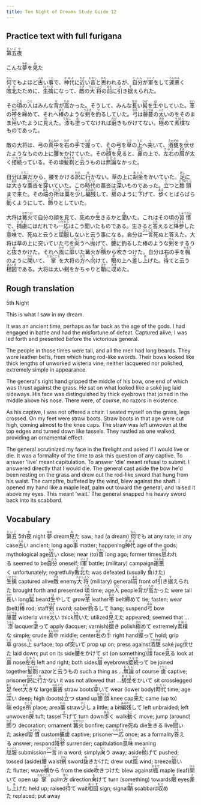 ```yaml
---
title: Ten Night of Dreams Study Guide 12
---
```


## Practice text with full furigana

<p>
<ruby><rb>第五</rb><rt>だいご</rt></ruby><ruby><rb>夜</rb><rt>や</rt></ruby><br/>
</p>

<p>
こんな<ruby><rb>夢</rb><rt>ゆめ</rt></ruby>を<ruby><rb>見</rb><rt>み</rt></ruby>た
</p>

<p>
<ruby><rb>何</rb><rt>なん</rt></ruby>でもよほど<ruby><rb>古</rb><rt>ふる</rt></ruby>い<ruby><rb>事</rb><rt>こと</rt></ruby>で、<ruby><rb>神代</rb><rt>かみよ</rt></ruby>に<ruby><rb>近</rb><rt>ちか</rt></ruby>い<ruby><rb>昔</rb><rt>むかし</rt></ruby>と<ruby><rb>思</rb><rt>おも</rt></ruby>われるが、<ruby><rb>自分</rb><rt>じぶん</rt></ruby>が<ruby><rb>軍</rb><rt>いくさ</rt></ruby>をして<ruby><rb>運悪</rb><rt>うんわる</rt></ruby>く<ruby><rb>敗北</rb><rt>まけ</rt></ruby>たために、<ruby><rb>生擒</rb><rt>いけどり</rt></ruby>になって、<ruby><rb>敵</rb><rt>てき</rt></ruby>の<ruby><rb>大将</rb><rt>たいしょう</rt></ruby>の<ruby><rb>前</rb><rt>まえ</rt></ruby>に<ruby><rb>引</rb><rt>ひ</rt></ruby>き<ruby><rb>据</rb><rt>す</rt></ruby>えられた。
</p>

<p>
その<ruby><rb>頃</rb><rt>ころ</rt></ruby>の<ruby><rb>人</rb><rt>ひと</rt></ruby>はみんな<ruby><rb>背</rb><rt>せ</rt></ruby>が<ruby><rb>高</rb><rt>たか</rt></ruby>かった。そうして、みんな<ruby><rb>長</rb><rt>なが</rt></ruby>い<ruby><rb>髯</rb><rt>ひげ</rt></ruby>を<ruby><rb>生</rb><rt>は</rt></ruby>やしていた。<ruby><rb>革</rb><rt>かわ</rt></ruby>の<ruby><rb>帯</rb><rt>おび</rt></ruby>を<ruby><rb>締</rb><rt>し</rt></ruby>めて、それへ<ruby><rb>棒</rb><rt>ぼう</rt></ruby>のような<ruby><rb>剣</rb><rt>つるぎ</rt></ruby>を<ruby><rb>釣</rb><rt>つ</rt></ruby>るしていた。<ruby><rb>弓</rb><rt>ゆみ</rt></ruby>は<ruby><rb>藤蔓</rb><rt>ふじづる</rt></ruby>の<ruby><rb>太</rb><rt>ふと</rt></ruby>いのをそのまま<ruby><rb>用</rb><rt>もち</rt></ruby>いたように<ruby><rb>見</rb><rt>み</rt></ruby>えた。<ruby><rb>漆</rb><rt>うるし</rt></ruby>も<ruby><rb>塗</rb><rt>ぬ</rt></ruby>ってなければ<ruby><rb>磨</rb><rt>みが</rt></ruby>きもかけてない。<ruby><rb>極</rb><rt>きわ</rt></ruby>めて<ruby><rb>素樸</rb><rt>そぼく</rt></ruby>なものであった。
</p>

<p>
敵の大将は、弓の<ruby><rb>真中</rb><rt>まんなか</rt></ruby>を<ruby><rb>右</rb><rt>みぎ</rt></ruby>の<ruby><rb>手</rb><rt>て</rt></ruby>で<ruby><rb>握</rb><rt>にぎ</rt></ruby>って、その弓を<ruby><rb>草</rb><rt>くさ</rt></ruby>の<ruby><rb>上</rb><rt>うえ</rt></ruby>へ<ruby><rb>突</rb><rt>つ</rt></ruby>いて、<ruby><rb>酒甕</rb><rt>さかがめ</rt></ruby>を<ruby><rb>伏</rb><rt>ふ</rt></ruby>せたようなものの上に<ruby><rb>腰</rb><rt>こし</rt></ruby>をかけていた。その<ruby><rb>顔</rb><rt>かお</rt></ruby>を<ruby><rb>見</rb><rt>み</rt></ruby>ると、<ruby><rb>鼻</rb><rt>はな</rt></ruby>の上で、<ruby><rb>左右</rb><rt>さゆう</rt></ruby>の<ruby><rb>眉</rb><rt>まゆ</rt></ruby>が太く<ruby><rb>接続</rb><rt>つなが</rt></ruby>っている。その頃<ruby><rb>髪剃</rb><rt>かみそり</rt></ruby>と<ruby><rb>云</rb><rt>い</rt></ruby>うものは<ruby><rb>無論</rb><rt>むろん</rt></ruby>なかった。
</p>

<p>
自分は<ruby><rb>虜</rb><rt>とりこ</rt></ruby>だから、腰をかける<ruby><rb>訳</rb><rt>わけ</rt></ruby>に<ruby><rb>行</rb><rt>ゆ</rt></ruby>かない。草の上に<ruby><rb>胡坐</rb><rt>あぐら</rt></ruby>をかいていた。<ruby><rb>足</rb><rt>あし</rt></ruby>には<ruby><rb>大</rb><rt>おお</rt></ruby>きな<ruby><rb>藁沓</rb><rt>わらぐつ</rt></ruby>を<ruby><rb>穿</rb><rt>は</rt></ruby>いていた。この<ruby><rb>時代</rb><rt>じだい</rt></ruby>の藁沓は<ruby><rb>深</rb><rt>ふか</rt></ruby>いものであった。<ruby><rb>立</rb><rt>た</rt></ruby>つと<ruby><rb>膝頭</rb><rt>ひざがしら</rt></ruby>まで<ruby><rb>来</rb><rt>き</rt></ruby>た。その<ruby><rb>端</rb><rt>はし</rt></ruby>の<ruby><rb>所</rb><rt>ところ</rt></ruby>は<ruby><rb>藁</rb><rt>わら</rt></ruby>を<ruby><rb>少</rb><rt>すこ</rt></ruby>し<ruby><rb>編残</rb><rt>あみのこ</rt></ruby>して、<ruby><rb>房</rb><rt>ふさ</rt></ruby>のように<ruby><rb>下</rb><rt>さ</rt></ruby>げて、<ruby><rb>歩</rb><rt>ある</rt></ruby>くとばらばら<ruby><rb>動</rb><rt>うご</rt></ruby>くようにして、<ruby><rb>飾</rb><rt>かざ</rt></ruby>りとしていた。
</p>

<p>
大将は<ruby><rb>篝火</rb><rt>かがりび</rt></ruby>で自分の顔を見て、<ruby><rb>死</rb><rt>し</rt></ruby>ぬか<ruby><rb>生</rb><rt>い</rt></ruby>きるかと<ruby><rb>聞</rb><rt>き</rt></ruby>いた。これはその頃の<ruby><rb>習慣</rb><rt>しゅうかん</rt></ruby>で、<ruby><rb>捕虜</rb><rt>とりこ</rt></ruby>にはだれでも<ruby><rb>一応</rb><rt>いちおう</rt></ruby>はこう聞いたものである。生きると<ruby><rb>答</rb><rt>こた</rt></ruby>えると<ruby><rb>降参</rb><rt>こうさん</rt></ruby>した<ruby><rb>意味</rb><rt>いみ</rt></ruby>で、死ぬと云うと<ruby><rb>屈服</rb><rt>くっぷく</rt></ruby>しないと云う事になる。自分は<ruby><rb>一言</rb><rt>ひとこと</rt></ruby>死ぬと答えた。大将は草の上に突いていた弓を<ruby><rb>向</rb><rt>むこ</rt></ruby>うへ<ruby><rb>抛</rb><rt>な</rt></ruby>げて、<ruby><rb>腰</rb><rt>こし</rt></ruby>に釣るした棒のような<ruby><rb>剣</rb><rt>けん</rt></ruby>をするりと<ruby><rb>抜</rb><rt>ぬ</rt></ruby>きかけた。それへ<ruby><rb>風</rb><rt>かぜ</rt></ruby>に<ruby><rb>靡</rb><rt>なび</rt></ruby>いた篝火が<ruby><rb>横</rb><rt>よこ</rt></ruby>から<ruby><rb>吹</rb><rt>ふ</rt></ruby>きつけた。自分は右の手を<ruby><rb>楓</rb><rt>かえで</rt></ruby>のように<ruby><rb>開</rb><rt>ひら</rt></ruby>いて、<ruby><rb>掌</rb><rt>たなごころ</rt></ruby>を大将の<ruby><rb>方</rb><rt>ほう</rt></ruby>へ<ruby><rb>向</rb><rt>む</rt></ruby>けて、<ruby><rb>眼</rb><rt>め</rt></ruby>の上へ<ruby><rb>差</rb><rt>さ</rt></ruby>し<ruby><rb>上</rb><rt>あ</rt></ruby>げた。<ruby><rb>待</rb><rt>ま</rt></ruby>てと云う<ruby><rb>相図</rb><rt>あいず</rt></ruby>である。大将は太い剣をかちゃりと<ruby><rb>鞘</rb><rt>さや</rt></ruby>に<ruby><rb>収</rb><rt>おさ</rt></ruby>めた。
</p>


## Rough translation

5th Night

This is what I saw in my dream.

It was an ancient time, perhaps as far back as the age of the gods. I had engaged in battle and had the misfortune of defeat. Captured alive, I was led forth and presented before the victorious general.

The people in those times were tall, and all the men had long beards. They wore leather belts, from which hung rod-like swords. Their bows looked like thick lengths of unworked wisteria vine, neither lacquered nor polished, extremely simple in appearance.

The general's right hand gripped the middle of his bow, one end of which was thrust against the grass. He sat on what looked like a saké jug laid sideways. His face was distinguished by thick eyebrows that joined in the middle above his nose. There were, of course, no razors in existence.

As his captive, I was not offered a chair. I seated myself on the grass, legs crossed. On my feet were straw boots. Straw boots in that age were cut high, coming almost to the knee caps. The straw was left unwoven at the top edges and turned down like tassels. They rustled as one walked, providing an ornamental effect.

The general scrutinized my face in the firelight and asked if I would live or die. It was a formality of the time to ask this question of any captive. To answer 'live' meant capitulation. To answer 'die' meant refusal to submit. I answered directly that I would die. The general cast aside the bow he'd been resting on the grass and drew out the rod-like sword that hung from his waist. The campfire, buffeted by the wind, blew against the shaft. I opened my hand like a maple leaf, palm out toward the general, and raised it above my eyes. This meant 'wait.' The general snapped his heavy sword back into its scabbard.                   


## Vocabulary

<p>
<span class="vocabstudy"><ruby><rb>第五</rb><rt>だいご</rt></ruby>&nbsp;5th</span><span class="vocabstudy"><ruby><rb>夜</rb><rt>や</rt></ruby>&nbsp;night</span>
<span class="vocabstudy"><ruby><rb>夢</rb><rt>ゆめ</rt></ruby>&nbsp;dream</span><span class="vocabstudy"><ruby><rb>見</rb><rt>み</rt></ruby>た&nbsp;saw; had (a dream)</span>
<span class="vocabstudy"><ruby><rb>何</rb><rt>なん</rt></ruby>でも&nbsp;at any rate; in any case</span><span class="vocabstudy"><ruby><rb>古</rb><rt>ふる</rt></ruby>い&nbsp;ancient; long ago</span><span class="vocabstudy"><ruby><rb>事</rb><rt>こと</rt></ruby>&nbsp;matter; happening</span><span class="vocabstudy"><ruby><rb>神代</rb><rt>かみよ</rt></ruby>&nbsp;age of the gods; mythological age</span><span class="vocabstudy"><ruby><rb>近</rb><rt>ちか</rt></ruby>い&nbsp;close; near (to)</span><span class="vocabstudy"><ruby><rb>昔</rb><rt>むかし</rt></ruby>&nbsp;long ago; former times</span><span class="vocabstudy"><ruby><rb>思</rb><rt>おも</rt></ruby>われる&nbsp;seemed to be</span><span class="vocabstudy"><ruby><rb>自分</rb><rt>じぶん</rt></ruby>&nbsp;oneself; I</span><span class="vocabstudy"><ruby><rb>軍</rb><rt>いくさ</rt></ruby>&nbsp;battle; (military) campaign</span><span class="vocabstudy"><ruby><rb>運悪</rb><rt>うんわる</rt></ruby>く&nbsp;unfortunately; regretfully</span><span class="vocabstudy"><ruby><rb>敗北</rb><rt>まけ</rt></ruby>た&nbsp;was defeated (usually <ruby><rb>負</rb><rt>ま</rt></ruby>けた)</span><span class="vocabstudy"><ruby><rb>生擒</rb><rt>いけどり</rt></ruby>&nbsp;captured alive</span><span class="vocabstudy"><ruby><rb>敵</rb><rt>てき</rt></ruby>&nbsp;enemy</span><span class="vocabstudy"><ruby><rb>大将</rb><rt>たいしょう</rt></ruby>&nbsp;(military) general</span><span class="vocabstudy"><ruby><rb>前</rb><rt>まえ</rt></ruby>&nbsp;front of</span><span class="vocabstudy"><ruby><rb>引</rb><rt>ひ</rt></ruby>き<ruby><rb>据</rb><rt>す</rt></ruby>えられた&nbsp;brought forth and presented</span>
<span class="vocabstudy"><ruby><rb>頃</rb><rt>ころ</rt></ruby>&nbsp;time; age</span><span class="vocabstudy"><ruby><rb>人</rb><rt>ひと</rt></ruby>&nbsp;people</span><span class="vocabstudy"><ruby><rb>背</rb><rt>せ</rt></ruby>が<ruby><rb>高</rb><rt>たか</rt></ruby>かった&nbsp;were tall</span><span class="vocabstudy"><ruby><rb>長</rb><rt>なが</rt></ruby>い&nbsp;long</span><span class="vocabstudy"><ruby><rb>髯</rb><rt>ひげ</rt></ruby>&nbsp;beard</span><span class="vocabstudy"><ruby><rb>生</rb><rt>は</rt></ruby>やして&nbsp;grow</span><span class="vocabstudy"><ruby><rb>革</rb><rt>かわ</rt></ruby>&nbsp;leather</span><span class="vocabstudy"><ruby><rb>帯</rb><rt>おび</rt></ruby>&nbsp;belt</span><span class="vocabstudy"><ruby><rb>締</rb><rt>し</rt></ruby>めて&nbsp;tie; fasten; wear (belt)</span><span class="vocabstudy"><ruby><rb>棒</rb><rt>ぼう</rt></ruby>&nbsp;rod; staff</span><span class="vocabstudy"><ruby><rb>剣</rb><rt>つるぎ</rt></ruby>&nbsp;sword; saber</span><span class="vocabstudy"><ruby><rb>釣</rb><rt>つ</rt></ruby>るして&nbsp;hang; suspend</span><span class="vocabstudy"><ruby><rb>弓</rb><rt>ゆみ</rt></ruby>&nbsp;bow</span><span class="vocabstudy"><ruby><rb>藤蔓</rb><rt>ふじづる</rt></ruby>&nbsp;wisteria vine</span><span class="vocabstudy"><ruby><rb>太</rb><rt>ふと</rt></ruby>い&nbsp;thick</span><span class="vocabstudy"><ruby><rb>用</rb><rt>もち</rt></ruby>いた&nbsp;utilized</span><span class="vocabstudy"><ruby><rb>見</rb><rt>み</rt></ruby>えた&nbsp;appeared; seemed that ...</span><span class="vocabstudy"><ruby><rb>漆</rb><rt>うるし</rt></ruby>&nbsp;lacquer</span><span class="vocabstudy"><ruby><rb>塗</rb><rt>ぬ</rt></ruby>って&nbsp;apply (lacquer; varnish)</span><span class="vocabstudy"><ruby><rb>磨</rb><rt>みが</rt></ruby>き&nbsp;polish</span><span class="vocabstudy"><ruby><rb>極</rb><rt>きわ</rt></ruby>めて&nbsp;extremely</span><span class="vocabstudy"><ruby><rb>素樸</rb><rt>そぼく</rt></ruby>な&nbsp;simple; crude</span>
<span class="vocabstudy"><ruby><rb>真中</rb><rt>まんなか</rt></ruby>&nbsp;middle; center</span><span class="vocabstudy"><ruby><rb>右</rb><rt>みぎ</rt></ruby>の<ruby><rb>手</rb><rt>て</rt></ruby>&nbsp;right hand</span><span class="vocabstudy"><ruby><rb>握</rb><rt>にぎ</rt></ruby>って&nbsp;hold; grip</span><span class="vocabstudy"><ruby><rb>草</rb><rt>くさ</rt></ruby>&nbsp;grass</span><span class="vocabstudy"><ruby><rb>上</rb><rt>うえ</rt></ruby>&nbsp;surface; top of</span><span class="vocabstudy"><ruby><rb>突</rb><rt>つ</rt></ruby>いて&nbsp;prop up on; press against</span><span class="vocabstudy"><ruby><rb>酒甕</rb><rt>さかがめ</rt></ruby>&nbsp;saké jug</span><span class="vocabstudy"><ruby><rb>伏</rb><rt>ふ</rt></ruby>せた&nbsp;laid down; put on its side</span><span class="vocabstudy"><ruby><rb>腰</rb><rt>こし</rt></ruby>をかけて&nbsp;sit (on something)</span><span class="vocabstudy"><ruby><rb>顔</rb><rt>かお</rt></ruby>&nbsp;face</span><span class="vocabstudy"><ruby><rb>見</rb><rt>み</rt></ruby>る&nbsp;look at</span><span class="vocabstudy"><ruby><rb>鼻</rb><rt>はな</rt></ruby>&nbsp;nose</span><span class="vocabstudy"><ruby><rb>左右</rb><rt>さゆう</rt></ruby>&nbsp;left and right; both sides</span><span class="vocabstudy"><ruby><rb>眉</rb><rt>まゆ</rt></ruby>&nbsp;eyebrows</span><span class="vocabstudy"><ruby><rb>接続</rb><rt>つなが</rt></ruby>って&nbsp;be joined together</span><span class="vocabstudy"><ruby><rb>髪剃</rb><rt>かみそり</rt></ruby>&nbsp;razor</span><span class="vocabstudy">と<ruby><rb>云</rb><rt>い</rt></ruby>うもの&nbsp;such a thing as ...</span><span class="vocabstudy"><ruby><rb>無論</rb><rt>むろん</rt></ruby>&nbsp;of course</span>
<span class="vocabstudy"><ruby><rb>虜</rb><rt>とりこ</rt></ruby>&nbsp;captive; prisoner</span><span class="vocabstudy"><ruby><rb>訳</rb><rt>わけ</rt></ruby>に<ruby><rb>行</rb><rt>ゆ</rt></ruby>かない&nbsp;it was not allowed that ...</span><span class="vocabstudy"><ruby><rb>胡坐</rb><rt>あぐら</rt></ruby>をかいて&nbsp;sit crosslegged</span><span class="vocabstudy"><ruby><rb>足</rb><rt>あし</rt></ruby>&nbsp;feet</span><span class="vocabstudy"><ruby><rb>大</rb><rt>おお</rt></ruby>きな&nbsp;large</span><span class="vocabstudy"><ruby><rb>藁沓</rb><rt>わらぐつ</rt></ruby>&nbsp;straw boots</span><span class="vocabstudy"><ruby><rb>穿</rb><rt>は</rt></ruby>いて&nbsp;wear (lower body)</span><span class="vocabstudy"><ruby><rb>時代</rb><rt>じだい</rt></ruby>&nbsp;time; age</span><span class="vocabstudy"><ruby><rb>深</rb><rt>ふか</rt></ruby>い&nbsp;deep; high (boots)</span><span class="vocabstudy"><ruby><rb>立</rb><rt>た</rt></ruby>つ&nbsp;stand up</span><span class="vocabstudy"><ruby><rb>膝頭</rb><rt>ひざがしら</rt></ruby>&nbsp;knee cap</span><span class="vocabstudy"><ruby><rb>来</rb><rt>き</rt></ruby>た&nbsp;came (up to)</span><span class="vocabstudy"><ruby><rb>端</rb><rt>はし</rt></ruby>&nbsp;edge</span><span class="vocabstudy"><ruby><rb>所</rb><rt>ところ</rt></ruby>&nbsp;place; area</span><span class="vocabstudy"><ruby><rb>藁</rb><rt>わら</rt></ruby>&nbsp;straw</span><span class="vocabstudy"><ruby><rb>少</rb><rt>すこ</rt></ruby>し&nbsp;a little; a bit</span><span class="vocabstudy"><ruby><rb>編残</rb><rt>あみのこ</rt></ruby>して&nbsp;left unbraided; left unwoven</span><span class="vocabstudy"><ruby><rb>房</rb><rt>ふさ</rt></ruby>&nbsp;tuft; tassel</span><span class="vocabstudy"><ruby><rb>下</rb><rt>さ</rt></ruby>げて&nbsp;turn down</span><span class="vocabstudy"><ruby><rb>歩</rb><rt>ある</rt></ruby>く&nbsp;walk</span><span class="vocabstudy"><ruby><rb>動</rb><rt>うご</rt></ruby>く&nbsp;move; jump (around)</span><span class="vocabstudy"><ruby><rb>飾</rb><rt>かざ</rt></ruby>り&nbsp;decoration; ornament</span>
<span class="vocabstudy"><ruby><rb>篝火</rb><rt>かがりび</rt></ruby>&nbsp;bonfire; campfire</span><span class="vocabstudy"><ruby><rb>死</rb><rt>し</rt></ruby>ぬ&nbsp;die</span><span class="vocabstudy"><ruby><rb>生</rb><rt>い</rt></ruby>きる&nbsp;live</span><span class="vocabstudy"><ruby><rb>聞</rb><rt>き</rt></ruby>いた&nbsp;asked</span><span class="vocabstudy"><ruby><rb>習慣</rb><rt>しゅうかん</rt></ruby>&nbsp;custom</span><span class="vocabstudy"><ruby><rb>捕虜</rb><rt>とりこ</rt></ruby>&nbsp;captive; prisoner</span><span class="vocabstudy"><ruby><rb>一応</rb><rt>いちおう</rt></ruby>&nbsp;once; as a formality</span><span class="vocabstudy"><ruby><rb>答</rb><rt>こた</rt></ruby>える&nbsp;answer; respond</span><span class="vocabstudy"><ruby><rb>降参</rb><rt>こうさん</rt></ruby>&nbsp;surrender; capitulation</span><span class="vocabstudy"><ruby><rb>意味</rb><rt>いみ</rt></ruby>&nbsp;meaning</span><span class="vocabstudy"><ruby><rb>屈服</rb><rt>くっぷく</rt></ruby>&nbsp;submission</span><span class="vocabstudy"><ruby><rb>一言</rb><rt>ひとこと</rt></ruby>&nbsp;in a word; simply</span><span class="vocabstudy"><ruby><rb>向</rb><rt>むこ</rt></ruby>う&nbsp;away; aside</span><span class="vocabstudy"><ruby><rb>抛</rb><rt>な</rt></ruby>げて&nbsp;pushed; tossed (aside)</span><span class="vocabstudy"><ruby><rb>腰</rb><rt>こし</rt></ruby>&nbsp;waist</span><span class="vocabstudy"><ruby><rb>剣</rb><rt>けん</rt></ruby>&nbsp;sword</span><span class="vocabstudy"><ruby><rb>抜</rb><rt>ぬ</rt></ruby>きかけた&nbsp;drew out</span><span class="vocabstudy"><ruby><rb>風</rb><rt>かぜ</rt></ruby>&nbsp;wind; breeze</span><span class="vocabstudy"><ruby><rb>靡</rb><rt>なび</rt></ruby>いた&nbsp;flutter; wave</span><span class="vocabstudy"><ruby><rb>横</rb><rt>よこ</rt></ruby>から&nbsp;from the side</span><span class="vocabstudy"><ruby><rb>吹</rb><rt>ふ</rt></ruby>きつけた&nbsp;blew against</span><span class="vocabstudy"><ruby><rb>楓</rb><rt>かえで</rt></ruby>&nbsp;maple (leaf)</span><span class="vocabstudy"><ruby><rb>開</rb><rt>ひら</rt></ruby>いて&nbsp;open up</span><span class="vocabstudy"><ruby><rb>掌</rb><rt>たなごころ</rt></ruby>&nbsp;palm</span><span class="vocabstudy"><ruby><rb>方</rb><rt>ほう</rt></ruby>&nbsp;direction</span><span class="vocabstudy"><ruby><rb>向</rb><rt>む</rt></ruby>けて&nbsp;turn (something) towards</span><span class="vocabstudy"><ruby><rb>眼</rb><rt>め</rt></ruby>&nbsp;eyes</span><span class="vocabstudy"><ruby><rb>差</rb><rt>さ</rt></ruby>し<ruby><rb>上</rb><rt>あ</rt></ruby>げた&nbsp;held up; raised</span><span class="vocabstudy"><ruby><rb>待</rb><rt>ま</rt></ruby>て&nbsp;wait</span><span class="vocabstudy"><ruby><rb>相図</rb><rt>あいず</rt></ruby>&nbsp;sign; signal</span><span class="vocabstudy"><ruby><rb>鞘</rb><rt>さや</rt></ruby>&nbsp;scabbard</span><span class="vocabstudy"><ruby><rb>収</rb><rt>おさ</rt></ruby>めた&nbsp;replaced; put away</span>
</p>
